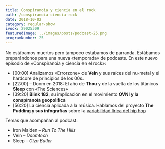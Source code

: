 ```yaml
---
title: Conspiranoia y ciencia en el rock
path: /conspiranoia-ciencia-rock
date: 2018-10-02
category: regular-show
ivoox: 29025309
featuredImage: ../images/posts/podcast-25.png
programNumber: 25
---
```


No estábamos muertos pero tampoco estábamos de parranda. Estábamos preparándonos para una nueva «temporada» de podcasts. En este nuevo episodio de «Conspiranoia y ciencia en el rock»:

- \[00:00\] Analizamos «Errorzone» de **Vein** y sus raíces del nu-metal y el hardcore de principios de los 00s.
- \[22:00\] – Doom en 2018: El año de **Thou** y de la vuelta de los titánicos **Sleep** con «The Sciences»
- \[39:20\] **Blink 182**, su implicación en el movimiento **OVNI** **y la conspiranoia geopolítica**
- \[56:20\] La ciencia aplicada a la música. Hablamos del proyecto **The Pudding y sus infografías** sobre la [variabilidad lírica del hip hop](https://pudding.cool/2017/09/hip-hop-words/)

Temas que acompañan al podcast:

- Iron Maiden – _Run To The Hills_
- Vein – _Doomtech_
- Sleep – _Giza Butler_
